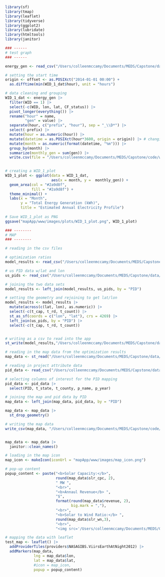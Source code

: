 

```r

library(sf)
library(tmap)
library(leaflet)
library(tidyverse)
library(ggplot2)
library(lubridate)
library(htmltools)
library(janitor)

### ------
# test graph
### ------

energy_gen <- read_csv("/Users/colleenmccamy/Documents/MEDS/Capstone/data/us_WID_latlon_2014.csv")

# setting the start time
origin <- offset <- as.POSIXct("2014-01-01 00:00") +
  as.difftime(min(WID_1_dat$hour), unit = "hours")

# data cleaning and grouping
WID_1_dat <- energy_gen |> 
  filter(WID == 1) |> 
  select(-c(WID, lon, lat, CF_status)) |> 
  pivot_longer(everything()) |> 
  rename("hour" = name,
         "gen" = value) |> 
  separate(hour, c("prefix", "hour"), sep = "_\\D*") |> 
  select(-prefix) |> 
  mutate(hour = as.numeric(hour)) |> 
  mutate(datetime = as.POSIXct(hour*3600, origin = origin)) |> # changing time into a datetime 
  mutate(month = as.numeric(format(datetime, "%m"))) |> 
  group_by(month) |> 
  summarize(monthly_gen = sum(gen)) |> 
  write.csv(file = "/Users/colleenmccamy/Documents/MEDS/Capstone/code/wind-retrofit-app/mapApp/data/WID1_dat_clean.csv")

  
# creating a WID_1_plot
WID_1_plot <- ggplot(data = WID_1_dat, 
                     aes(x = month, y =  monthly_gen)) +
  geom_area(col = "#2a9d8f",
            fill = "#2a9d8f") +
  theme_minimal() +
  labs(x = "Month",
       y = "Total Energy Generation (kWh)",
       title = "Estimated Annual Electricity Profile")
  
# Save WID_1_plot as PNG
ggsave("mapApp/www/images/plots/WID_1_plot.png", WID_1_plot)

### --------
# MAP 
### --------

# reading in the csv files

# optimization ratios
model_results <- read_csv("/Users/colleenmccamy/Documents/MEDS/Capstone/data/model_results_variable_tx_distance.csv")

# us PID data w/lat and lon
us_pids <- read_csv("/Users/colleenmccamy/Documents/MEDS/Capstone/data/us_PID_cords_PID1335.csv")

# joining the two data sets
model_results <- left_join(model_results, us_pids, by = "PID") 

# setting the geometry and rejoining to get lat/lon
model_results <- model_results |> 
  mutate(across(c(lat, lon), as.numeric)) |> 
  select(-c(t_cap, t_rd, t_count)) |> 
  st_as_sf(coords = c("lon", "lat"), crs = 4269) |> 
  left_join(us_pids, by = "PID") |> 
  select(-c(t_cap, t_rd, t_count))


# writing as a csv to read into the app
st_write(model_results,"/Users/colleenmccamy/Documents/MEDS/Capstone/data/optimization_results_map_data.shp" )

# reading in the map data from the optimization results
map_data <- st_read("/Users/colleenmccamy/Documents/MEDS/Capstone/data/optimization_results_map_data.shp")

# reading in project attribute data
pid_data <- read_csv("/Users/colleenmccamy/Documents/MEDS/Capstone/data/us_PID_cords_mapping.csv")

# selecting columns of interest for the PID mapping
pid_data <- pid_data |> 
  select(PID, t_state, t_county, p_name, p_year)

# joining the map and pid data by PID
map_data <- left_join(map_data, pid_data, by = "PID")

map_data <- map_data |> 
  st_drop_geometry()

# writing the map data
write_csv(map_data, "/Users/colleenmccamy/Documents/MEDS/Capstone/code/wind-retrofit-app/mapApp/data/map_data.csv")


map_data <- map_data |> 
  janitor::clean_names()

# loading in the map icon
map_icon <- makeIcon(iconUrl = "mapApp/www/images/map_icon.png")

# pop-up content
popup_content <- paste("<b>Solar Capacity:</b>",
                       round(map_data$slr_cpc, 2),
                       " MW ",
                       "<br>",
                       "<b>Annaul Revenue</b> ",
                       "$",
                       format(round(map_data$revenue, 2), 
                              big.mark = ","),                      
                       "<br>",
                       "<b>Solar to Wind Ratio:</b> ",
                       round(map_data$slr_wn,3), 
                       "<br>",
                       "<img src='/Users/colleenmccamy/Documents/MEDS/Capstone/code/wind-retrofit-app/mapApp/www/images/plots/WID_1_plot.png' width='400'>")

# mapping the data with leaflet
test_map <- leaflet() |> 
  addProviderTiles(providers$NASAGIBS.ViirsEarthAtNight2012) |> 
  addMarkers(map_data, 
             lng = map_data$lon, 
             lat = map_data$lat,
             #icon = map_icon,
             popup = popup_content)

```


